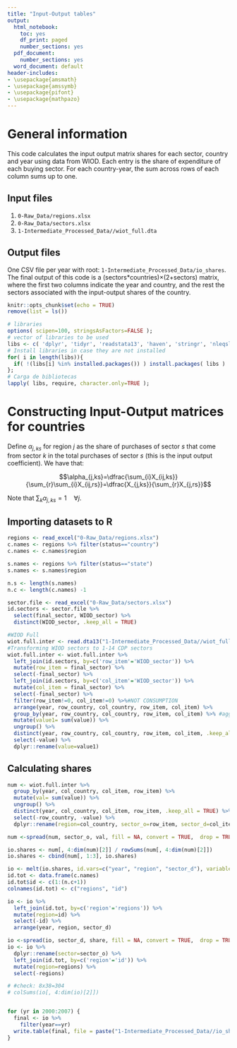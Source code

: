 ```yaml
---
title: "Input-Output tables"
output:
  html_notebook:
    toc: yes
    df_print: paged
    number_sections: yes    
  pdf_document:
    number_sections: yes
  word_document: default
header-includes:
- \usepackage{amsmath}
- \usepackage{amssymb}
- \usepackage{pifont}
- \usepackage{mathpazo}
---
```


# General information

This code calculates the input output matrix shares for each sector, country and year using data from WIOD. Each entry is the share of expenditure of each buying sector. For each country-year, the sum across rows of each column sums up to one. 

## Input files

1. `0-Raw_Data/regions.xlsx`
2. `0-Raw_Data/sectors.xlsx`
3. `1-Intermediate_Processed_Data//wiot_full.dta`

## Output files

One CSV file per year with root: `1-Intermediate_Processed_Data/io_shares`. The final output of this code is a (sectors*countries)$\times$(2+sectors) matrix, where the first two columns indicate the year and country, and the rest the sectors associated with the input-output shares of the country.  


```r
knitr::opts_chunk$set(echo = TRUE)
remove(list = ls())
```

```r
# libraries
options( scipen=100, stringsAsFactors=FALSE );
# vector of libraries to be used
libs <- c( 'dplyr', 'tidyr', 'readstata13', 'haven', 'stringr', 'nleqslv', 'gdata', 'Statamarkdown', 'readxl', 'foreign', 'reshape2');
# Install libraries in case they are not installed
for( i in length(libs)){ 
  if( !(libs[i] %in% installed.packages()) ) install.packages( libs ) 
};
# Carga de bibliotecas
lapply( libs, require, character.only=TRUE );
```

# Constructing Input-Output matrices for countries

Define $\alpha_{j,ks}$ for region $j$ as the share of purchases of sector $s$ that come from sector $k$ in the total purchases of sector $s$ (this is the input output coefficient). We have that:

$$\alpha_{j,ks}=\dfrac{\sum_{i}X_{ij,ks}}{\sum_{r}\sum_{i}X_{ij,rs}}=\dfrac{X_{j,ks}}{\sum_{r}X_{j,rs}}$$

Note that $\sum_{k}\alpha_{j,ks}=1\quad\forall j$. 

## Importing datasets to R

```r

regions <- read_excel("0-Raw_Data/regions.xlsx")
c.names <- regions %>% filter(status=="country")
c.names <- c.names$region

s.names <- regions %>% filter(status=="state") 
s.names <- s.names$region

n.s <- length(s.names)
n.c <- length(c.names) -1

sector.file <- read_excel("0-Raw_Data/sectors.xlsx")
id.sectors <- sector.file %>% 
  select(final_sector, WIOD_sector) %>%
  distinct(WIOD_sector, .keep_all = TRUE)

#WIOD Full
wiot.full.inter <- read.dta13("1-Intermediate_Processed_Data//wiot_full.dta")
#Transforming WIOD sectors to 1-14 CDP sectors
wiot.full.inter <- wiot.full.inter %>%
  left_join(id.sectors, by=c('row_item'='WIOD_sector')) %>%
  mutate(row_item = final_sector) %>%
  select(-final_sector) %>%
  left_join(id.sectors, by=c('col_item'='WIOD_sector')) %>%
  mutate(col_item = final_sector) %>%
  select(-final_sector) %>%
  filter(row_item!=0, col_item!=0) %>%#NOT CONSUMPTION
  arrange(year, row_country, col_country, row_item, col_item) %>%
  group_by(year, row_country, col_country, row_item, col_item) %>% #aggregating repeated r-c sequence
  mutate(value1= sum(value)) %>%
  ungroup() %>%
  distinct(year, row_country, col_country, row_item, col_item, .keep_all = TRUE) %>%
  select(-value) %>%
  dplyr::rename(value=value1)


```

## Calculating shares

```r
num <- wiot.full.inter %>%
  group_by(year, col_country, col_item, row_item) %>%
  mutate(val= sum(value)) %>%
  ungroup() %>%
  distinct(year, col_country, col_item, row_item, .keep_all = TRUE) %>%
  select(-row_country, -value) %>%
  dplyr::rename(region=col_country, sector_o=row_item, sector_d=col_item)

num <-spread(num, sector_o, val, fill = NA, convert = TRUE,  drop = TRUE, sep = NULL)

io.shares <- num[, 4:dim(num)[2]] / rowSums(num[, 4:dim(num)[2]])
io.shares <- cbind(num[, 1:3], io.shares)

io <- melt(io.shares, id.vars=c("year", "region", "sector_d"), variable.name="sector_o", value.name = "share")
id.tot <- data.frame(c.names)
id.tot$id <- c(1:(n.c+1))
colnames(id.tot) <- c("regions", "id")

io <- io %>%
  left_join(id.tot, by=c('region'='regions')) %>%
  mutate(region=id) %>%
  select(-id) %>%
  arrange(year, region, sector_d)

io <-spread(io, sector_d, share, fill = NA, convert = TRUE,  drop = TRUE, sep = NULL)
io <- io %>% 
  dplyr::rename(sector=sector_o) %>%
  left_join(id.tot, by=c('region'='id')) %>%
  mutate(region=regions) %>%
  select(-regions)

# #check: 8x38=304
# colSums(io[, 4:dim(io)[2]])


for (yr in 2000:2007) {
  final <- io %>%
    filter(year==yr)
  write.table(final, file = paste("1-Intermediate_Processed_Data//io_shares", yr, ".csv", sep=""), sep = ",", row.names = FALSE)
}


```

